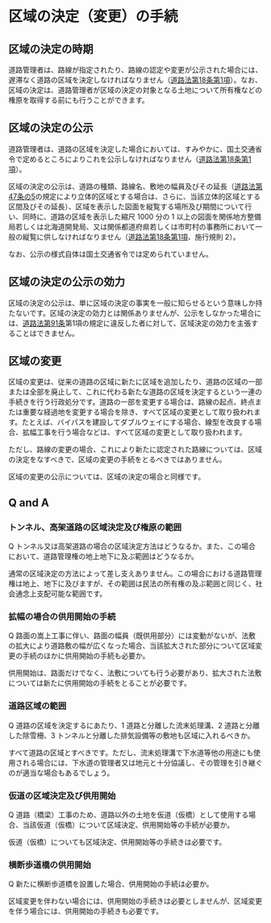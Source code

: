 

# 区域の決定（変更）の手続



## 区域の決定の時期



道路管理者は、路線が指定されたり、路線の認定や変更が公示された場合には、遅滞なく道路の区域を決定しなければなりません（[道路法第18条第1項](https://elaws.e-gov.go.jp/document?lawid=327AC1000000180#Mp-At_18)）。なお、区域の決定は、道路管理者が区域の決定の対象となる土地について所有権などの権原を取得する前にも行うことができます。


## 区域の決定の公示



道路管理者は、道路の区域を決定した場合においては、すみやかに、国土交通省令で定めるところによりこれを公示しなければなりません（[道路法第18条第1項](https://elaws.e-gov.go.jp/document?lawid=327AC1000000180#Mp-At_18)）。

区域の決定の公示は、道路の種類、路線名、敷地の幅員及びその延長（[道路法第47条の5](https://elaws.e-gov.go.jp/document?lawid=327AC1000000180#Mp-At_47_5)の規定により立体的区域とする場合は、さらに、当該立体的区域とする区間及びその延長）、区域を表示した図面を縦覧する場所及び期間について行い、同時に、道路の区域を表示した縮尺 1000 分の 1 以上の図面を関係地方整備局若しくは北海道開発局、又は関係都道府県若しくは市町村の事務所において一般の縦覧に供しなければなりません（[道路法第18条第1項](https://elaws.e-gov.go.jp/document?lawid=327AC1000000180#Mp-At_18)、施行規則 2）。

なお、公示の様式自体は国土交通省令では定められていません。


## 区域の決定の公示の効力



区域の決定の公示は、単に区域の決定の事実を一般に知らせるという意味しか持たないです。区域の決定の効力とは関係ありませんが、公示をしなかった場合には、[道路法第91条](https://elaws.e-gov.go.jp/document?lawid=327AC1000000180#Mp-At_91)第1項の規定に違反した者に対して、区域決定の効力を主張することはできません。


## 区域の変更



区域の変更は、従来の道路の区域に新たに区域を追加したり、道路の区域の一部または全部を廃止して、これに代わる新たな道路の区域を決定するという一連の手続きを行う行政処分です。道路の一部を変更する場合は、路線の起点、終点または重要な経過地を変更する場合を除き、すべて区域の変更として取り扱われます。たとえば、バイパスを建設してダブルウェイにする場合、線型を改良する場合、拡幅工事を行う場合などは、すべて区域の変更として取り扱われます。


ただし、路線の変更の場合、これにより新たに認定された路線については、区域の決定をなすべきで、区域の変更の手続をとるべきではありません。


区域の変更の公示については、区域の決定の場合と同様です。


## Q and A



### トンネル、高架道路の区域決定及び権原の範囲



Q トンネル又は高架道路の場合の区域決定方法はどうなるか。また、この場合において、道路管理権の地上地下に及ぶ範囲はどうなるか。



通常の区域決定の方法によって差し支えありません。この場合における道路管理権は地上、地下に及びますが、その範囲は民法の所有権の及ぶ範囲と同じく、社会通念上支配可能な範囲です。


### 拡幅の場合の供用開始の手続



Q 路面の嵩上工事に伴い、路面の幅員（既供用部分）には変動がないが、法敷の拡大により道路敷の幅が広くなった場合、当該拡大された部分について区域変更の手続のほかに供用開始の手続も必要か。



供用開始は、路面だけでなく、法敷についても行う必要があり、拡大された法敷については新たに供用開始の手続をとることが必要です。


### 道路区域の範囲



Q 道路の区域を決定するにあたり、1 道路と分離した流末処理溝、2 道路と分離した除雪柵、3 トンネルと分離した排気設備等の敷地も区域に入れるべきか。



すべて道路の区域とすべきです。ただし、流末処理溝で下水道等他の用途にも使用される場合には、下水道の管理者又は地元と十分協議し、その管理を引き継ぐのが適当な場合もあるでしょう。


### 仮道の区域決定及び供用開始



Q 道路（橋梁）工事のため、道路以外の土地を仮道（仮橋）として使用する場合、当該仮道（仮橋）について区域決定、供用開始等の手続が必要か。



仮道（仮橋）についても区域決定、供用開始等の手続きは必要です。


### 横断歩道橋の供用開始



Q 新たに横断歩道橋を設置した場合、供用開始の手続は必要か。

区域変更を伴わない場合には、供用開始の手続きは必要としませんが、区域変更を伴う場合には、供用開始の手続きも必要です。